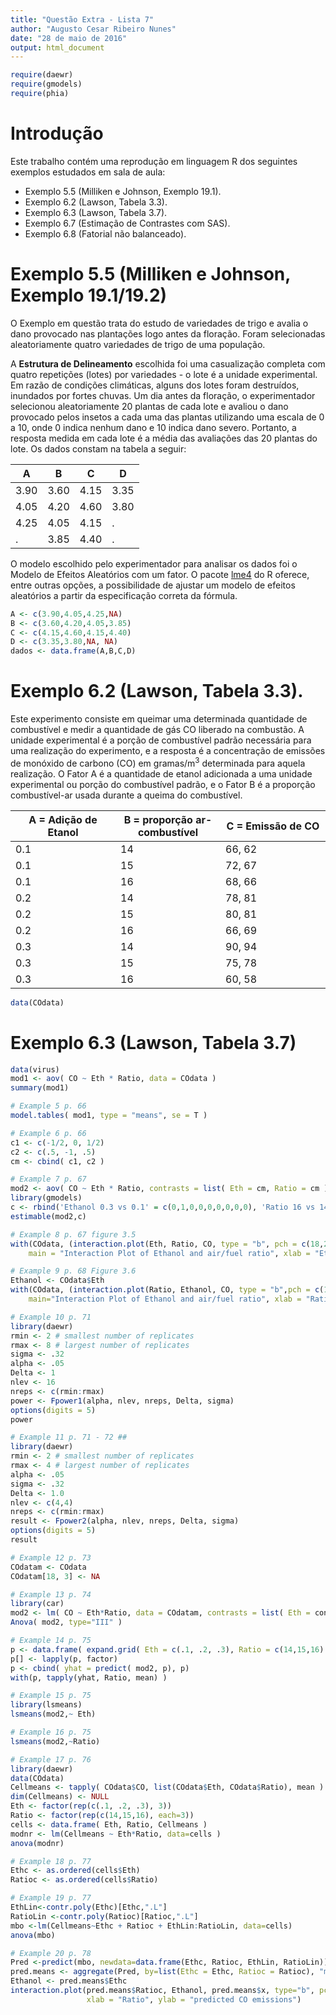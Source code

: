 ```yaml
---
title: "Questão Extra - Lista 7"
author: "Augusto Cesar Ribeiro Nunes"
date: "28 de maio de 2016"
output: html_document
---
```


```r
require(daewr)
require(gmodels)
require(phia)

```


# Introdução

Este trabalho contém uma reprodução em linguagem R dos seguintes exemplos estudados em sala de aula:

* Exemplo 5.5 (Milliken e Johnson, Exemplo 19.1).
* Exemplo 6.2 (Lawson, Tabela 3.3).
* Exemplo 6.3 (Lawson, Tabela 3.7).
* Exemplo 6.7 (Estimação de Contrastes com SAS).
* Exemplo 6.8 (Fatorial não balanceado).


# Exemplo 5.5 (Milliken e Johnson, Exemplo 19.1/19.2)

O Exemplo em questão trata do estudo de variedades de trigo e avalia o dano provocado nas plantações logo antes da floração. Foram selecionadas aleatoriamente quatro variedades de trigo de uma população. 

A __Estrutura de Delineamento__ escolhida foi uma casualização completa com quatro repetições (lotes) por variedades - o lote é a unidade experimental. Em razão de condições climáticas, alguns dos lotes foram destruídos, inundados por fortes chuvas. Um dia antes da floração, o experimentador selecionou aleatoriamente 20 plantas de cada lote e avaliou o dano provocado pelos insetos a cada uma das plantas utilizando uma escala de 0 a 10, onde 0 indica nenhum dano e 10 indica dano severo. Portanto, a resposta medida em cada lote é a média das avaliações das 20 plantas do lote. Os dados constam na tabela a seguir:

A  | B | C | D 
------------- | -------------| ------------- | -------------
3.90 | 3.60 | 4.15| 3.35
4.05 | 4.20 | 4.60 | 3.80
4.25 | 4.05 | 4.15 | .
.    | 3.85 | 4.40 | .

O modelo escolhido pelo experimentador para analisar os dados foi o Modelo de Efeitos Aleatórios com um fator. O pacote [lme4](https://cran.r-project.org/web/packages/lme4/lme4.pdf) do R oferece, entre outras opções, a possibilidade de ajustar um modelo de efeitos aleatórios a partir da especificação correta da fórmula.

```r
A <- c(3.90,4.05,4.25,NA)
B <- c(3.60,4.20,4.05,3.85)
C <- c(4.15,4.60,4.15,4.40)
D <- c(3.35,3.80,NA, NA)
dados <- data.frame(A,B,C,D)


```

# Exemplo 6.2 (Lawson, Tabela 3.3).

Este experimento consiste em queimar uma determinada quantidade de combustível e medir a quantidade de gás CO liberado na combustão. A unidade experimental é a porção de combustível padrão necessária para uma realização do experimento, e a resposta é a concentração de emissões de monóxido de carbono (CO) em gramas/m$^3$ determinada para aquela realização. O Fator A é a quantidade de etanol adicionada a uma unidade experimental ou porção do combustível padrão, e o Fator B é a proporção combustível-ar usada durante a queima do combustível.

A = Adição de Etanol  | B = proporção ar-combustível | C = Emissão de CO 
------------- | -------------| ------------- 
0.1 | 14 | 66, 62
0.1 | 15 | 72, 67
0.1 | 16 | 68, 66
0.2 | 14 | 78, 81
0.2 | 15 | 80, 81
0.2 | 16 | 66, 69
0.3 | 14 | 90, 94
0.3 | 15 | 75, 78
0.3 | 16 | 60, 58

```r
data(COdata)
```



# Exemplo 6.3 (Lawson, Tabela 3.7)



```r
data(virus)
mod1 <- aov( CO ~ Eth * Ratio, data = COdata )
summary(mod1)

# Example 5 p. 66
model.tables( mod1, type = "means", se = T )

# Example 6 p. 66
c1 <- c(-1/2, 0, 1/2)
c2 <- c(.5, -1, .5)
cm <- cbind( c1, c2 )

# Example 7 p. 67
mod2 <- aov( CO ~ Eth * Ratio, contrasts = list( Eth = cm, Ratio = cm ), data = COdata)
library(gmodels)
c <- rbind('Ethanol 0.3 vs 0.1' = c(0,1,0,0,0,0,0,0,0), 'Ratio 16 vs 14' = c(0,0,0,1,0,0,0,0,0) )
estimable(mod2,c)

# Example 8 p. 67 figure 3.5
with(COdata, (interaction.plot(Eth, Ratio, CO, type = "b", pch = c(18,24,22), leg.bty = "o",
    main = "Interaction Plot of Ethanol and air/fuel ratio", xlab = "Ethanol",ylab = "CO emissions")))

# Example 9 p. 68 Figure 3.6
Ethanol <- COdata$Eth
with(COdata, (interaction.plot(Ratio, Ethanol, CO, type = "b",pch = c(18,24,22), leg.bty = "o",
    main="Interaction Plot of Ethanol and air/fuel ratio", xlab = "Ratio", ylab = "CO emissions")))

# Example 10 p. 71
library(daewr)
rmin <- 2 # smallest number of replicates
rmax <- 8 # largest number of replicates
sigma <- .32
alpha <- .05
Delta <- 1
nlev <- 16
nreps <- c(rmin:rmax)
power <- Fpower1(alpha, nlev, nreps, Delta, sigma)
options(digits = 5)
power

# Example 11 p. 71 - 72 ##
library(daewr)
rmin <- 2 # smallest number of replicates
rmax <- 4 # largest number of replicates
alpha <- .05
sigma <- .32
Delta <- 1.0
nlev <- c(4,4)
nreps <- c(rmin:rmax)
result <- Fpower2(alpha, nlev, nreps, Delta, sigma)
options(digits = 5)
result

# Example 12 p. 73
COdatam <- COdata
COdatam[18, 3] <- NA

# Example 13 p. 74
library(car)
mod2 <- lm( CO ~ Eth*Ratio, data = COdatam, contrasts = list( Eth = contr.sum, Ratio = contr.sum ))
Anova( mod2, type="III" )

# Example 14 p. 75
p <- data.frame( expand.grid( Eth = c(.1, .2, .3), Ratio = c(14,15,16) ) )
p[] <- lapply(p, factor)
p <- cbind( yhat = predict( mod2, p), p)
with(p, tapply(yhat, Ratio, mean) )

# Example 15 p. 75
library(lsmeans)
lsmeans(mod2,~ Eth)

# Example 16 p. 75
lsmeans(mod2,~Ratio)

# Example 17 p. 76
library(daewr)
data(COdata)
Cellmeans <- tapply( COdata$CO, list(COdata$Eth, COdata$Ratio), mean )
dim(Cellmeans) <- NULL
Eth <- factor(rep(c(.1, .2, .3), 3))
Ratio <- factor(rep(c(14,15,16), each=3))
cells <- data.frame( Eth, Ratio, Cellmeans )
modnr <- lm(Cellmeans ~ Eth*Ratio, data=cells )
anova(modnr)

# Example 18 p. 77
Ethc <- as.ordered(cells$Eth)
Ratioc <- as.ordered(cells$Ratio)

# Example 19 p. 77
EthLin<-contr.poly(Ethc)[Ethc,".L"]
RatioLin <-contr.poly(Ratioc)[Ratioc,".L"]
mbo <-lm(Cellmeans~Ethc + Ratioc + EthLin:RatioLin, data=cells)
anova(mbo)

# Example 20 p. 78
Pred <-predict(mbo, newdata=data.frame(Ethc, Ratioc, EthLin, RatioLin))
pred.means <- aggregate(Pred, by=list(Ethc = Ethc, Ratioc = Ratioc), "mean")
Ethanol <- pred.means$Ethc
interaction.plot(pred.means$Ratioc, Ethanol, pred.means$x, type="b", pch = c(18,24,22), leg.bty ="o",
                 xlab = "Ratio", ylab = "predicted CO emissions")
```

